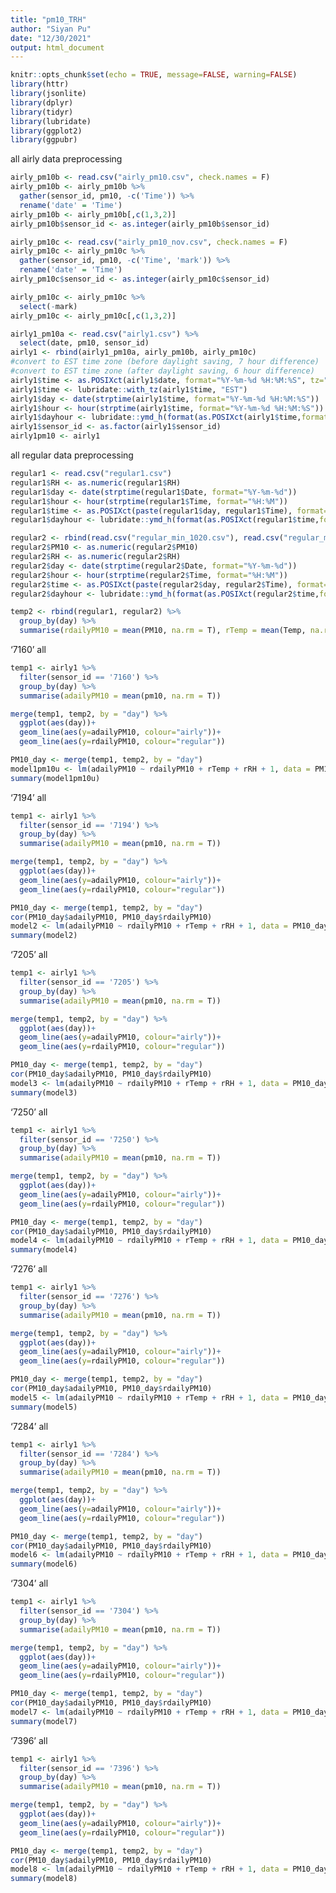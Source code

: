 ```yaml
---
title: "pm10_TRH"
author: "Siyan Pu"
date: "12/30/2021"
output: html_document
---
```


```r
knitr::opts_chunk$set(echo = TRUE, message=FALSE, warning=FALSE)
library(httr)
library(jsonlite)
library(dplyr)
library(tidyr)
library(lubridate)
library(ggplot2)
library(ggpubr)
```

all airly data preprocessing
```r
airly_pm10b <- read.csv("airly_pm10.csv", check.names = F)
airly_pm10b <- airly_pm10b %>%
  gather(sensor_id, pm10, -c('Time')) %>%
  rename('date' = 'Time')
airly_pm10b <- airly_pm10b[,c(1,3,2)]
airly_pm10b$sensor_id <- as.integer(airly_pm10b$sensor_id)

airly_pm10c <- read.csv("airly_pm10_nov.csv", check.names = F)
airly_pm10c <- airly_pm10c %>%
  gather(sensor_id, pm10, -c('Time', 'mark')) %>%
  rename('date' = 'Time')
airly_pm10c$sensor_id <- as.integer(airly_pm10c$sensor_id) 

airly_pm10c <- airly_pm10c %>%
  select(-mark)
airly_pm10c <- airly_pm10c[,c(1,3,2)]
```

```r
airly1_pm10a <- read.csv("airly1.csv") %>%
  select(date, pm10, sensor_id)
airly1 <- rbind(airly1_pm10a, airly_pm10b, airly_pm10c)
#convert to EST time zone (before daylight saving, 7 hour difference)
#convert to EST time zone (after daylight saving, 6 hour difference)
airly1$time <- as.POSIXct(airly1$date, format="%Y-%m-%d %H:%M:%S", tz="CET")
airly1$time <- lubridate::with_tz(airly1$time, "EST")
airly1$day <- date(strptime(airly1$time, format="%Y-%m-%d %H:%M:%S"))
airly1$hour <- hour(strptime(airly1$time, format="%Y-%m-%d %H:%M:%S"))
airly1$dayhour <- lubridate::ymd_h(format(as.POSIXct(airly1$time,format="%Y-%m-%d %H:%M:%S"),"%Y-%m-%d %H"))
airly1$sensor_id <- as.factor(airly1$sensor_id)
airly1pm10 <- airly1
```

all regular data preprocessing
```r
regular1 <- read.csv("regular1.csv")
regular1$RH <- as.numeric(regular1$RH)
regular1$day <- date(strptime(regular1$Date, format="%Y-%m-%d"))
regular1$hour <- hour(strptime(regular1$Time, format="%H:%M"))
regular1$time <- as.POSIXct(paste(regular1$day, regular1$Time), format="%Y-%m-%d %H:%M")
regular1$dayhour <- lubridate::ymd_h(format(as.POSIXct(regular1$time,format="%Y-%m-%d %H:%M:%S"),"%Y-%m-%d %H"))
```

```r
regular2 <- rbind(read.csv("regular_min_1020.csv"), read.csv("regular_min_1109.csv"))
regular2$PM10 <- as.numeric(regular2$PM10)
regular2$RH <- as.numeric(regular2$RH)
regular2$day <- date(strptime(regular2$Date, format="%Y-%m-%d"))
regular2$hour <- hour(strptime(regular2$Time, format="%H:%M"))
regular2$time <- as.POSIXct(paste(regular2$day, regular2$Time), format="%Y-%m-%d %H:%M")
regular2$dayhour <- lubridate::ymd_h(format(as.POSIXct(regular2$time,format="%Y-%m-%d %H:%M:%S"),"%Y-%m-%d %H"))
```

```r
temp2 <- rbind(regular1, regular2) %>%
  group_by(day) %>%
  summarise(rdailyPM10 = mean(PM10, na.rm = T), rTemp = mean(Temp, na.rm = T), rRH = mean(RH, na.rm = T))
```

'7160' all
```r
temp1 <- airly1 %>%
  filter(sensor_id == '7160') %>%
  group_by(day) %>%
  summarise(adailyPM10 = mean(pm10, na.rm = T))

merge(temp1, temp2, by = "day") %>%
  ggplot(aes(day))+
  geom_line(aes(y=adailyPM10, colour="airly"))+
  geom_line(aes(y=rdailyPM10, colour="regular"))

PM10_day <- merge(temp1, temp2, by = "day")
model1pm10u <- lm(adailyPM10 ~ rdailyPM10 + rTemp + rRH + 1, data = PM10_day)
summary(model1pm10u)
```

'7194' all
```r
temp1 <- airly1 %>%
  filter(sensor_id == '7194') %>%
  group_by(day) %>%
  summarise(adailyPM10 = mean(pm10, na.rm = T))

merge(temp1, temp2, by = "day") %>%
  ggplot(aes(day))+
  geom_line(aes(y=adailyPM10, colour="airly"))+
  geom_line(aes(y=rdailyPM10, colour="regular"))

PM10_day <- merge(temp1, temp2, by = "day")
cor(PM10_day$adailyPM10, PM10_day$rdailyPM10)
model2 <- lm(adailyPM10 ~ rdailyPM10 + rTemp + rRH + 1, data = PM10_day)
summary(model2)
```

'7205' all
```r
temp1 <- airly1 %>%
  filter(sensor_id == '7205') %>%
  group_by(day) %>%
  summarise(adailyPM10 = mean(pm10, na.rm = T))

merge(temp1, temp2, by = "day") %>%
  ggplot(aes(day))+
  geom_line(aes(y=adailyPM10, colour="airly"))+
  geom_line(aes(y=rdailyPM10, colour="regular"))

PM10_day <- merge(temp1, temp2, by = "day")
cor(PM10_day$adailyPM10, PM10_day$rdailyPM10)
model3 <- lm(adailyPM10 ~ rdailyPM10 + rTemp + rRH + 1, data = PM10_day)
summary(model3)
```

'7250' all
```r
temp1 <- airly1 %>%
  filter(sensor_id == '7250') %>%
  group_by(day) %>%
  summarise(adailyPM10 = mean(pm10, na.rm = T))

merge(temp1, temp2, by = "day") %>%
  ggplot(aes(day))+
  geom_line(aes(y=adailyPM10, colour="airly"))+
  geom_line(aes(y=rdailyPM10, colour="regular"))

PM10_day <- merge(temp1, temp2, by = "day")
cor(PM10_day$adailyPM10, PM10_day$rdailyPM10)
model4 <- lm(adailyPM10 ~ rdailyPM10 + rTemp + rRH + 1, data = PM10_day)
summary(model4)
```

'7276' all
```r
temp1 <- airly1 %>%
  filter(sensor_id == '7276') %>%
  group_by(day) %>%
  summarise(adailyPM10 = mean(pm10, na.rm = T))

merge(temp1, temp2, by = "day") %>%
  ggplot(aes(day))+
  geom_line(aes(y=adailyPM10, colour="airly"))+
  geom_line(aes(y=rdailyPM10, colour="regular"))

PM10_day <- merge(temp1, temp2, by = "day")
cor(PM10_day$adailyPM10, PM10_day$rdailyPM10)
model5 <- lm(adailyPM10 ~ rdailyPM10 + rTemp + rRH + 1, data = PM10_day)
summary(model5)
```

'7284' all
```r
temp1 <- airly1 %>%
  filter(sensor_id == '7284') %>%
  group_by(day) %>%
  summarise(adailyPM10 = mean(pm10, na.rm = T))

merge(temp1, temp2, by = "day") %>%
  ggplot(aes(day))+
  geom_line(aes(y=adailyPM10, colour="airly"))+
  geom_line(aes(y=rdailyPM10, colour="regular"))

PM10_day <- merge(temp1, temp2, by = "day")
cor(PM10_day$adailyPM10, PM10_day$rdailyPM10)
model6 <- lm(adailyPM10 ~ rdailyPM10 + rTemp + rRH + 1, data = PM10_day)
summary(model6)
```

'7304' all
```r
temp1 <- airly1 %>%
  filter(sensor_id == '7304') %>%
  group_by(day) %>%
  summarise(adailyPM10 = mean(pm10, na.rm = T))

merge(temp1, temp2, by = "day") %>%
  ggplot(aes(day))+
  geom_line(aes(y=adailyPM10, colour="airly"))+
  geom_line(aes(y=rdailyPM10, colour="regular"))

PM10_day <- merge(temp1, temp2, by = "day")
cor(PM10_day$adailyPM10, PM10_day$rdailyPM10)
model7 <- lm(adailyPM10 ~ rdailyPM10 + rTemp + rRH + 1, data = PM10_day)
summary(model7)
```

'7396' all
```r
temp1 <- airly1 %>%
  filter(sensor_id == '7396') %>%
  group_by(day) %>%
  summarise(adailyPM10 = mean(pm10, na.rm = T))

merge(temp1, temp2, by = "day") %>%
  ggplot(aes(day))+
  geom_line(aes(y=adailyPM10, colour="airly"))+
  geom_line(aes(y=rdailyPM10, colour="regular"))

PM10_day <- merge(temp1, temp2, by = "day")
cor(PM10_day$adailyPM10, PM10_day$rdailyPM10)
model8 <- lm(adailyPM10 ~ rdailyPM10 + rTemp + rRH + 1, data = PM10_day)
summary(model8)
```

